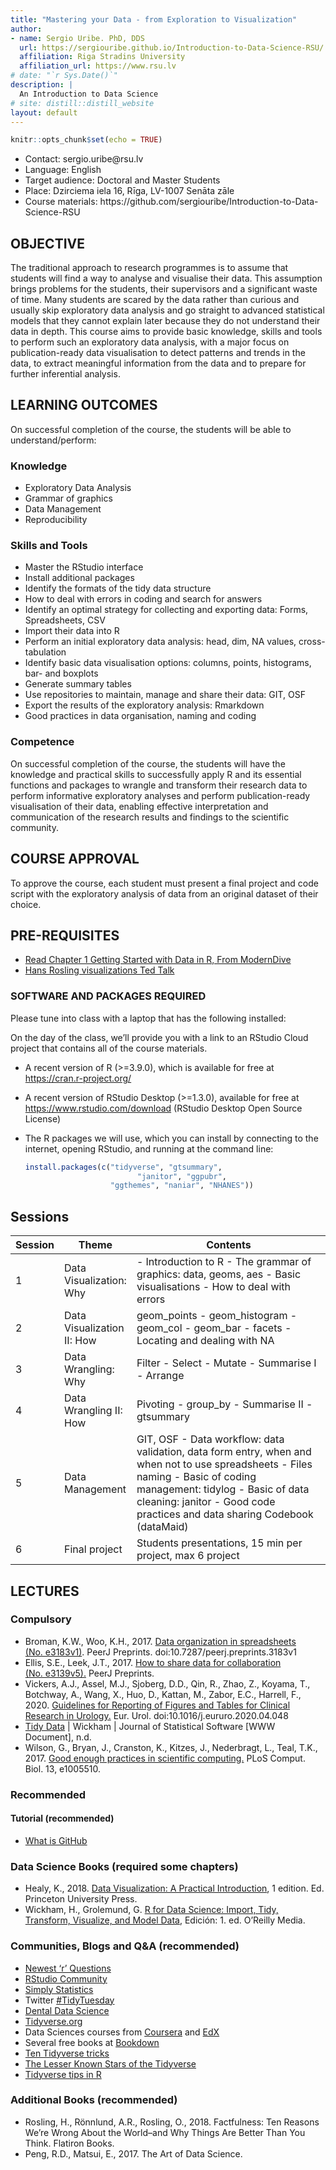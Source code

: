 ```yaml
---
title: "Mastering your Data - from Exploration to Visualization"
author:
- name: Sergio Uribe. PhD, DDS
  url: https://sergiouribe.github.io/Introduction-to-Data-Science-RSU/
  affiliation: Riga Stradins University
  affiliation_url: https://www.rsu.lv
# date: "`r Sys.Date()`"
description: |
  An Introduction to Data Science
# site: distill::distill_website
layout: default
---
```


```r
knitr::opts_chunk$set(echo = TRUE)
```


+ Contact: 	sergio.uribe@rsu.lv
+ Language:	English
+ Target audience:	Doctoral and Master Students
+ Place: 		Dzirciema iela 16, Rīga, LV-1007 Senāta zāle
+ Course materials:	https://github.com/sergiouribe/Introduction-to-Data-Science-RSU


## OBJECTIVE
The traditional approach to research programmes is to assume that students will find a way to analyse and visualise their data. This assumption brings problems for the students, their supervisors and a significant waste of time. Many students are scared by the data rather than curious and usually skip exploratory data analysis and go straight to advanced statistical models that they cannot explain later because they do not understand their data in depth. This course aims to provide basic knowledge, skills and tools to perform such an exploratory data analysis, with a major focus on publication-ready data visualisation to detect patterns and trends in the data, to extract meaningful information from the data and to prepare for further inferential analysis.  

## LEARNING OUTCOMES
On successful completion of the course, the students will be able to understand/perform:

### Knowledge

+ Exploratory Data Analysis
+ Grammar of graphics
+ Data Management
+ Reproducibility 


### Skills and Tools

+ Master the RStudio interface
+ Install additional packages
+ Identify the formats of the tidy data structure
+ How to deal with errors in coding and search for answers
+ Identify an optimal strategy for collecting and exporting data: Forms, Spreadsheets, CSV 
+ Import their data into R
+ Perform an initial exploratory data analysis: head, dim, NA values, cross-tabulation
+ Identify basic data visualisation options: columns, points, histograms, bar- and boxplots
+ Generate summary tables
+ Use repositories to maintain, manage and share their data: GIT, OSF
+ Export the results of the exploratory analysis: Rmarkdown
+ Good practices in data organisation, naming and coding


### Competence

On successful completion of the course, the students will have the knowledge and practical skills to successfully apply R and its essential functions and packages to wrangle and transform their research data to perform informative exploratory analyses and perform publication-ready visualisation of their data, enabling effective interpretation and communication of the research results and findings to the scientific community.

## COURSE APPROVAL
To approve the course, each student must present a final project and code script with the exploratory analysis of data from an original dataset of their choice.

## PRE-REQUISITES
 + [Read Chapter 1 Getting Started with Data in R, From ModernDive](https://moderndive.com/1-getting-started.html)
 + [Hans Rosling visualizations Ted Talk](https://www.ted.com/talks/hans_rosling_the_best_stats_you_ve_ever_seen?language=en)

### SOFTWARE AND PACKAGES REQUIRED 

Please tune into class with a laptop that has the following installed:


<aside>
On the day of the class, we'll provide you with a link to an RStudio Cloud project that contains all of the course materials. 
</aside>

* A recent version of R (>=3.9.0), which is available for free at <https://cran.r-project.org/>

* A recent version of RStudio Desktop (>=1.3.0), available for free at <https://www.rstudio.com/download> (RStudio Desktop Open Source License)

* The R packages we will use, which you can install by connecting to the internet, opening RStudio, and running at the command line:

    ```r
    install.packages(c("tidyverse", "gtsummary", 
      			             "janitor", "ggpubr", 
                       "ggthemes", "naniar", "NHANES"))

    ```
    
## Sessions

| Session 	| Theme                      	| Contents                                                                                                                                                                                                                                  	|
|---------	|----------------------------	|-------------------------------------------------------------------------------------------------------------------------------------------------------------------------------------------------------------------------------------------	|
| 1       	| Data Visualization: Why    	|  - Introduction to R  - The grammar of graphics: data, geoms, aes  - Basic visualisations  - How to deal with errors                                                                                                                      	|
| 2       	| Data Visualization II: How 	| geom_points   - geom_histogram   - geom_col   - geom_bar   - facets   - Locating and dealing with NA                                                                                                                                                          	|
| 3       	| Data Wrangling: Why        	| Filter   - Select   - Mutate   - Summarise I   - Arrange                                                                                                                                                                                                  	|
| 4       	| Data Wrangling II: How     	| Pivoting   - group_by   - Summarise II   - gtsummary                                                                                                                                                                                                  	|
| 5       	| Data Management            	| GIT, OSF   - Data workflow: data validation, data form entry, when and when not to use spreadsheets   - Files naming   - Basic of coding management: tidylog   - Basic of data cleaning: janitor   - Good code practices and data sharing Codebook (dataMaid) 	|
| 6       	| Final project              	| Students presentations, 15 min per project, max 6 project                                                                                                                                                                                 	|

## LECTURES

### Compulsory

+ Broman, K.W., Woo, K.H., 2017. [Data organization in spreadsheets (No. e3183v1)](https://peerj.com/preprints/3183/). PeerJ Preprints. doi:10.7287/peerj.preprints.3183v1
+ Ellis, S.E., Leek, J.T., 2017. [How to share data for collaboration (No. e3139v5).](https://peerj.com/preprints/3139/) PeerJ Preprints. 
+ Vickers, A.J., Assel, M.J., Sjoberg, D.D., Qin, R., Zhao, Z., Koyama, T., Botchway, A., Wang, X., Huo, D., Kattan, M., Zabor, E.C., Harrell, F., 2020. [Guidelines for Reporting of Figures and Tables for Clinical Research in Urology.](https://www.sciencedirect.com/science/article/pii/S030228382030316X) Eur. Urol. doi:10.1016/j.eururo.2020.04.048
+ [Tidy Data](https://www.jstatsoft.org/article/view/v059i10) | Wickham | Journal of Statistical Software [WWW Document], n.d.
+ Wilson, G., Bryan, J., Cranston, K., Kitzes, J., Nederbragt, L., Teal, T.K., 2017. [Good enough practices in scientific computing.](https://journals.plos.org/ploscompbiol/article?id=10.1371/journal.pcbi.1005510) PLoS Comput. Biol. 13, e1005510.

### Recommended

#### Tutorial (recommended)
 + [What is GitHub](https://guides.github.com/activities/hello-world/)  

### Data Science Books (required some chapters)
+ Healy, K., 2018. [Data Visualization: A Practical Introduction](https://socviz.co/), 1 edition. Ed. Princeton University Press.
+ Wickham, H., Grolemund, G. [R for Data Science: Import, Tidy, Transform, Visualize, and Model Data](https://r4ds.had.co.nz/), Edición: 1. ed. O’Reilly Media.


### Communities, Blogs and Q&A (recommended)
 + [Newest 'r' Questions ](https://stackoverflow.com/questions/tagged/r)
 + [RStudio Community](https://community.rstudio.com/)
 + [Simply Statistics](https://simplystatistics.org/)
 + Twitter [#TidyTuesday](https://twitter.com/search?q=%23TidyTuesday)
 + [Dental Data Science](https://dentaldatascience.org/)
 + [Tidyverse.org](https://www.tidyverse.org/)
 + Data Sciences courses from [Coursera](https://www.coursera.org/browse/data-science) and [EdX](https://www.edx.org/course/subject/data-science)
 + Several free books at [Bookdown](https://bookdown.org/home/archive/)
 + [Ten Tidyverse tricks](https://www.youtube.com/watch?v=NDHSBUN_rVU) 
 + [The Lesser Known Stars of the Tidyverse](https://www.youtube.com/watch?v=ax4LXQ5t38k) 
 + [Tidyverse tips in R ](https://www.youtube.com/watch?v=ZM04jn95YP0)


### Additional Books (recommended)
+ Rosling, H., Rönnlund, A.R., Rosling, O., 2018. Factfulness: Ten Reasons We’re Wrong About the World--and Why Things Are Better Than You Think. Flatiron Books.
+ Peng, R.D., Matsui, E., 2017. The Art of Data Science.



